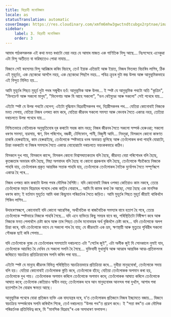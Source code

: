 ```yaml
---
title: বিদ্ৰোহী মনোবিজ্ঞান
locale: as
statusTranslation: automatic
coverImage: https://res.cloudinary.com/xmfm6mhw3gwctndtcubgx2rptnae/image/upload/v1740468922/small_cover_tratado_de_psicologia_revolucionaria_a4c0dca4e0.webp
sidebar:
    label: 3. বিদ্ৰোহী মনোবিজ্ঞান
    order: 3
---
```

আমাৰ পাঠকসকলক এই কথা মনত ৰখাটো বেয়া নহয় যে আমাৰ মাজত এক গাণিতিক বিন্দু আছে... নিঃসন্দেহে এনেকুৱা এটা বিন্দু অতীতত বা ভৱিষ্যতেও পোৱা নাযায়...

যিজনে সেই ৰহস্যময় বিন্দু আৱিষ্কাৰ কৰিব বিচাৰে, তেওঁ ইয়াক এতিয়াই আৰু ইয়াত, নিজৰ ভিতৰত বিচাৰিব লাগিব, ঠিক এই মুহূৰ্তত, এক ছেকেণ্ডো আগলৈ নহয়, এক ছেকেণ্ডো পিছলৈ নহয়... পবিত্ৰ ক্ৰুচৰ দুটা স্তম্ভ উলম্ব আৰু আনুভূমিকভাৱে এই বিন্দুত মিলিত হয়...

আমি মুহূৰ্তৰ পিছত মুহূৰ্ত দুটা পথৰ সন্মুখীন হওঁ: আনুভূমিক আৰু উলম্ব... ই স্পষ্ট যে আনুভূমিক পথটো অতি "কৃত্রিম", "ভিনচেণ্ট আৰু সকলো মানুহ", "ভিলেগাচ আৰু যি আহে সকলো", "ডন ৰেইমুণ্ডো আৰু সকলো" সেই পথেৰে যায়...

এইটো স্পষ্ট যে উলম্ব পথটো বেলেগ; এইটো বুদ্ধিমান বিদ্ৰোহীসকলৰ পথ, বিপ্লৱীসকলৰ পথ... যেতিয়া কোনোবাই নিজকে মনত পেলায়, যেতিয়া নিজৰ ওপৰত কাম কৰে, যেতিয়া জীৱনৰ সকলো সমস্যা আৰু বেদনাৰ সৈতে একাত্ম নহয়, তেতিয়া দৰাচলতে উলম্ব পথেৰে যায়...

নিশ্চিতভাৱে নেতিবাচক অনুভূতিবোৰ দূৰ কৰাটো সহজ কাম নহয়; নিজৰ জীৱনৰ সৈতে সকলো সম্পৰ্ক হেৰুওৱা; সকলো ধৰণৰ সমস্যা, ব্যৱসায়, ঋণ, বিল পৰিশোধ, বন্ধকী, টেলিফোন, পানী, বিজুলী আদি... নিবনুৱা, যিসকলে কোনো কাৰণত চাকৰি হেৰুৱাইছে, কাম হেৰুৱাইছে, তেওঁলোকে স্পষ্টভাৱে ধনৰ অভাৱত ভুগিছে আৰু তেওঁলোকৰ কথা পাহৰি যোৱাটো, চিন্তা নকৰাটো বা নিজৰ সমস্যাৰ সৈতে একাত্ম নোহোৱাটো দৰাচলতে ভয়ংকৰভাৱে কঠিন।

যিসকলে দুখ পায়, যিসকলে কান্দে, যিসকল কোনো বিশ্বাসঘাতকতাৰ বলি হৈছে, জীৱনত বেয়া পৰিশোধৰ বলি হৈছে, কৃতজ্ঞতাৰ অভাৱৰ বলি হৈছে, মিছা অপবাদৰ বলি হৈছে বা কোনো প্ৰৱঞ্চনাৰ বলি হৈছে, তেওঁলোকে সঁচাকৈয়ে নিজকে পাহৰি যায়, তেওঁলোকৰ প্ৰকৃত আন্তৰিক সত্তাক পাহৰি যায়, তেওঁলোকে তেওঁলোকৰ নৈতিক দুৰ্যোগৰ সৈতে সম্পূৰ্ণৰূপে একাত্ম হৈ পৰে...

নিজৰ ওপৰত কাম কৰাটো উলম্ব পথৰ মৌলিক বৈশিষ্ট্য। যদি কোনোবাই নিজৰ ওপৰত কেতিয়াও কাম নকৰে, তেন্তে তেওঁলোকে মহান বিদ্ৰোহৰ পথেৰে খোজ কাঢ়িব নোৱাৰে... আমি যি কামৰ কথা কৈ আছো, সেয়া হৈছে এক মানসিক ধৰণৰ কাম; ই বৰ্তমান মুহূৰ্তত আমি থকা কিছুমান পৰিৱৰ্তনৰ সৈতে জড়িত। আমি মুহূৰ্তৰ পিছত মুহূৰ্ত জীয়াই থাকিবলৈ শিকিব লাগিব...

উদাহৰণস্বৰূপে, কোনোবাই যদি কোনো আৱেগিক, অৰ্থনৈতিক বা ৰাজনৈতিক সমস্যাৰ বাবে হতাশ হৈ পৰে, তেন্তে তেওঁলোকে স্পষ্টভাৱে নিজকে পাহৰি গৈছে... যদি এনে ব্যক্তিয়ে কিছু সময়ৰ বাবে ৰয়, পৰিস্থিতিটো নিৰীক্ষণ কৰে আৰু নিজকে মনত পেলাবলৈ চেষ্টা কৰে আৰু তাৰ পিছত তেওঁৰ মনোভাৱৰ অৰ্থ বুজিবলৈ চেষ্টা কৰে... যদি তেওঁলোকে অলপ চিন্তা কৰে, যদি তেওঁলোকে ভাবে যে সকলো পাৰ হৈ যায়; যে জীৱনটো এক ভ্ৰম, ক্ষণস্থায়ী আৰু মৃত্যুৱে পৃথিৱীৰ সকলো গৌৰৱক ছাই কৰি পেলায়...

যদি তেওঁলোকে বুজে যে তেওঁলোকৰ সমস্যাটো দৰাচলতে এটা "পেটেৰ জুই", এটা অলীক জুই যি সোনকালে নুমাই যাব, তেওঁলোকে আচৰিত হৈ দেখিব যে সকলো সলনি হৈ গৈছে... যুক্তিবাদী মুখামুখি আৰু আত্মাৰ আন্তৰিক আত্ম-প্ৰতিফলনৰ জৰিয়তে স্বয়ংক্ৰিয় প্ৰতিক্ৰিয়াবোৰ সলনি কৰিব পৰা যায়...

এইটো স্পষ্ট যে মানুহে জীৱনৰ বিভিন্ন পৰিস্থিতিত স্বয়ংক্ৰিয়ভাৱে প্ৰতিক্ৰিয়া কৰে... দুখীয়া মানুহবোৰ!, তেওঁলোকে সদায় বলি হয়। যেতিয়া কোনোবাই তেওঁলোকক স্তুতি কৰে, তেওঁলোকে হাঁহে; যেতিয়া তেওঁলোকক অপমান কৰা হয়, তেওঁলোকে দুখ পায়। তেওঁলোকক অপমান কৰিলে তেওঁলোকে অপমান কৰে; তেওঁলোকক আঘাত কৰিলে তেওঁলোকে আঘাত কৰে; তেওঁলোক কেতিয়াও স্বাধীন নহয়; তেওঁলোকৰ দৰে আন মানুহবোৰৰ আনন্দৰ পৰা দুখলৈ, আশাৰ পৰা হতাশালৈ লৈ যোৱাৰ ক্ষমতা আছে।

আনুভূমিক পথেৰে যোৱা প্ৰতিজন ব্যক্তি এক বাদ্যযন্ত্ৰৰ দৰে, য'ত তেওঁলোকৰ প্ৰতিজনে নিজৰ ইচ্ছামতে বজায়... যিজনে স্বয়ংক্ৰিয় সম্পৰ্কবোৰ সলনি কৰিবলৈ শিকে, তেওঁ দৰাচলতে "উলম্ব পথ"ত প্ৰৱেশ কৰে। ই "সত্তা স্তৰ"ত এক মৌলিক পৰিৱৰ্তনক প্ৰতিনিধিত্ব কৰে, যি "মানসিক বিদ্ৰোহ"ৰ এক অসাধাৰণ ফলাফল।
